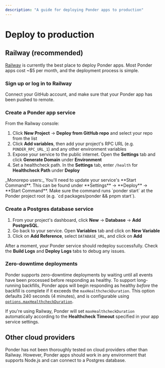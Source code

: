 ```yaml
---
description: "A guide for deploying Ponder apps to production"
---
```



# Deploy to production

## Railway (recommended)

[Railway](https://railway.app) is currently the best place to deploy Ponder apps. Most Ponder apps cost ~$5 per month, and the deployment process is simple.

<Steps>

### Sign up or log in to Railway

Connect your GitHub account, and make sure that your Ponder app has been pushed to remote.

### Create a Ponder app service

From the Railway console:

1. Click **New Project** → **Deploy from GitHub repo** and select your repo from the list
2. Click **Add variables**, then add your project's RPC URL (e.g. `PONDER_RPC_URL_1`) and any other environment variables
3. Expose your service to the public internet. Open the **Settings** tab and click **Generate Domain** under **Environment**
4. Set a healthcheck path. In the **Settings** tab, enter `/health` for **Healthcheck Path** under **Deploy**

<Callout type="warning">
  _Monorepo users:_ You'll need to update your service's **Start Command**. This
  can be found under **Settings** → **Deploy** → **Start Command**. Make sure
  the command runs `ponder start` at the Ponder project root (e.g. `cd
  packages/ponder && pnpm start`).
</Callout>

### Create a Postgres database service

1. From your project's dashboard, click **New** → **Database** → **Add PostgreSQL**.
2. Go back to your service. Open **Variables** tab and click on **New Variable**
3. Click on **Add Reference**, select `DATABASE_URL`, and click on **Add**

After a moment, your Ponder service should redeploy successfully. Check the **Build Logs** and **Deploy Logs** tabs to debug any issues.

</Steps>

### Zero-downtime deployments

Ponder supports zero-downtime deployments by waiting until all events have been processed before responding as healthy. To support long-running backfills, Ponder apps will begin responding as healthy _before_ the backfill is complete if it exceeds the `maxHealthcheckDuration`. This option defaults 240 seconds (4 minutes), and is configurable using [`options.maxHealthcheckDuration`](/api-reference/ponder-config#options).

If you're using Railway, Ponder will set `maxHealthcheckDuration` automatically according to the **Healthcheck Timeout** specified in your app service settings.

## Other cloud providers

Ponder has not been thoroughly tested on cloud providers other than Railway. However, Ponder apps should work in any environment that supports Node.js and can connect to a Postgres database.
